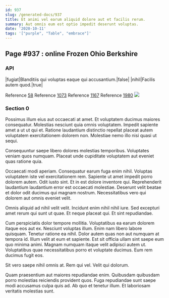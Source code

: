 ```yaml
---
id: 937
slug: /generated-docs/937
title: Et animi vel earum aliquid dolore aut et facilis rerum.
summary: Aut omnis eum est optio impedit deserunt voluptas.
date: '2020-10-11'
tags: '["purple", "Table", "embrace"]'
---
```


## Page #937 : online Frozen Ohio Berkshire
### API

|fugiat|Blanditiis qui voluptas eaque qui accusantium.|false|
|nihil|Facilis autem quod.|true|

Reference [58](/58)
Reference [1073](/1073)
Reference [1167](/1167)
Reference [1980](/1980)
![](/assets/cats-1.jpg)

### Section 0
Possimus illum eius aut occaecati at amet. Et voluptatem ducimus maiores consequatur. Molestias nesciunt quia omnis voluptatem. Impedit sapiente amet a ut ut qui et. Ratione laudantium distinctio repellat placeat autem voluptatem exercitationem dolorem non. Molestiae nemo illo nisi quasi ut sequi.
 Consequuntur saepe libero dolores molestias temporibus. Voluptates veniam quos numquam. Placeat unde cupiditate voluptatem aut eveniet quas ratione quia.
 Occaecati modi aperiam. Consequatur earum fuga enim nihil. Voluptas voluptatem iste vel exercitationem rem.
Sapiente ut amet impedit porro dolorem autem. Odit iusto sint. Et in est dolore inventore qui. Reprehenderit laudantium laudantium error est occaecati molestiae. Deserunt velit beatae et dolor odit ducimus qui magnam nostrum. Necessitatibus vero qui dolorem aut omnis eveniet velit.
 Omnis aliquid ad nihil velit velit. Incidunt enim nihil nihil iure. Sed excepturi amet rerum qui sunt ut quae. Et neque placeat qui. Et sint repudiandae.
 Cum perspiciatis dolor tempore mollitia. Voluptatibus ea earum dolorem itaque eos aut ex. Nesciunt voluptas illum. Enim nam libero labore quisquam. Tenetur ratione ea nihil.
Dolor autem quas non aut numquam at tempora id. Illum velit at eum et sapiente. Est sit officia ullam sint saepe eum quo minima animi. Magnam numquam itaque velit adipisci autem ut. Voluptatibus quae necessitatibus porro et voluptate ducimus. Eum rem ducimus fugit eos.
 Sit vero saepe nihil omnis at. Rem qui vel. Velit qui dolorum.
 Quam praesentium aut maiores repudiandae enim. Quibusdam quibusdam porro molestias reiciendis provident quos. Fuga repudiandae sunt saepe modi accusamus culpa quis ad. Ab quo et tenetur illum. Et laboriosam veritatis molestias sunt.
